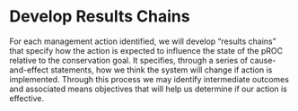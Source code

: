 # Develop Results Chains {-#objectives-hierarchy}

For each management action identified, we will develop “results chains” that specify how the action is expected to influence the state of the pROC relative to the conservation goal. It specifies, through a series of cause-and-effect statements, how we think the system will change if action is implemented.  Through this process we may identify intermediate outcomes and associated means objectives that will help us determine if our action is effective.  